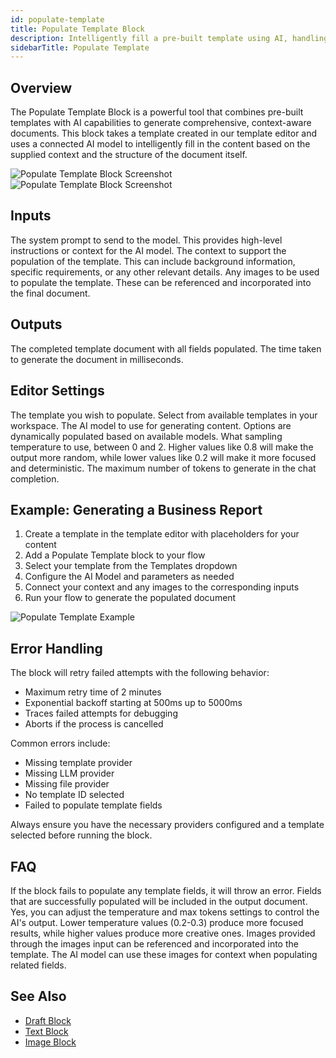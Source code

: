 ```yaml
---
id: populate-template
title: Populate Template Block
description: Intelligently fill a pre-built template using AI, handling various content types including text, tables, and images
sidebarTitle: Populate Template
---
```


## Overview

The Populate Template Block is a powerful tool that combines pre-built templates with AI capabilities to generate comprehensive, context-aware documents. This block takes a template created in our template editor and uses a connected AI model to intelligently fill in the content based on the supplied context and the structure of the document itself.

<Frame className="block dark:hidden">
  <img src="/block-reference/assets/populate_template_light.png" alt="Populate Template Block Screenshot" />
</Frame>
<Frame className="hidden dark:block">
  <img src="/block-reference/assets/populate_template_dark.png" alt="Populate Template Block Screenshot" />
</Frame>

## Inputs

<ParamField path="systemPrompt" type="string" optional>
  The system prompt to send to the model. This provides high-level instructions or context for the AI model.
</ParamField>

<ParamField path="context" type="string" required>
  The context to support the population of the template. This can include background information, specific requirements, or any other relevant details.
</ParamField>

<ParamField path="images" type="image[]" optional>
  Any images to be used to populate the template. These can be referenced and incorporated into the final document.
</ParamField>

## Outputs

<ResponseField name="document" type="file">
  The completed template document with all fields populated.
</ResponseField>

<ResponseField name="duration" type="number">
  The time taken to generate the document in milliseconds.
</ResponseField>

## Editor Settings

<ParamField path="templateId" type="dropdown">
  The template you wish to populate. Select from available templates in your workspace.
</ParamField>

<ParamField path="model" type="dropdown" customElement="LLMDropdown">
  The AI model to use for generating content. Options are dynamically populated based on available models.
</ParamField>

<ParamField path="temperature" type="number" default={0.3} min={0} max={2} step={0.1}>
  What sampling temperature to use, between 0 and 2. Higher values like 0.8 will make the output more random, while lower values like 0.2 will make it more focused and deterministic.
</ParamField>

<ParamField path="maxTokens" type="number" default={16384}>
  The maximum number of tokens to generate in the chat completion.
</ParamField>

## Example: Generating a Business Report

1. Create a template in the template editor with placeholders for your content
2. Add a Populate Template block to your flow
3. Select your template from the Templates dropdown
4. Configure the AI Model and parameters as needed
5. Connect your context and any images to the corresponding inputs
6. Run your flow to generate the populated document

<Frame>
  <img src="/images/populate-template-example.png" alt="Populate Template Example" />
</Frame>

## Error Handling

The block will retry failed attempts with the following behavior:
- Maximum retry time of 2 minutes
- Exponential backoff starting at 500ms up to 5000ms
- Traces failed attempts for debugging
- Aborts if the process is cancelled

Common errors include:
- Missing template provider
- Missing LLM provider
- Missing file provider
- No template ID selected
- Failed to populate template fields

<Warning>
  Always ensure you have the necessary providers configured and a template selected before running the block.
</Warning>

## FAQ

<AccordionGroup>
  <Accordion title="What happens if template fields can't be populated?">
    If the block fails to populate any template fields, it will throw an error. Fields that are successfully populated will be included in the output document.
  </Accordion>

  <Accordion title="Can I customize the AI model parameters?">
    Yes, you can adjust the temperature and max tokens settings to control the AI's output. Lower temperature values (0.2-0.3) produce more focused results, while higher values produce more creative ones.
  </Accordion>

  <Accordion title="How are images handled in templates?">
    Images provided through the images input can be referenced and incorporated into the template. The AI model can use these images for context when populating related fields.
  </Accordion>
</AccordionGroup>

## See Also

- [Draft Block](/block-reference/draft/draft)
- [Text Block](/block-reference/data/text)
- [Image Block](/block-reference/data/image)
